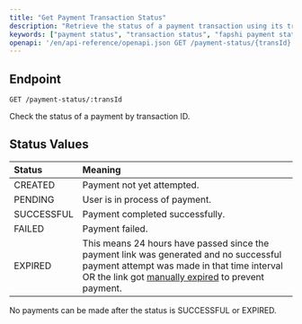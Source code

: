 ---
title: "Get Payment Transaction Status"
description: "Retrieve the status of a payment transaction using its transaction ID."
keywords: ["payment status", "transaction status", "fapshi payment status", "check payment", "payment API"]
openapi: '/en/api-reference/openapi.json GET /payment-status/{transId}'
---

## Endpoint

`GET /payment-status/:transId`

Check the status of a payment by transaction ID.

## Status Values

| Status     | Meaning                                                                           |
|:-----------|:----------------------------------------------------------------------------------|
| CREATED    | Payment not yet attempted.                                                        |
| PENDING    | User is in process of payment.                                                   |
| SUCCESSFUL | Payment completed successfully.                                                  |
| FAILED     | Payment failed.                                                                  |
| EXPIRED    | This means 24 hours have passed since the payment link was generated and no successful payment attempt was made in that time interval OR the link got [manually expired](/en/api-reference/endpoint/expire-pay) to prevent payment.                                      |

<Note>No payments can be made after the status is SUCCESSFUL or EXPIRED.</Note>
